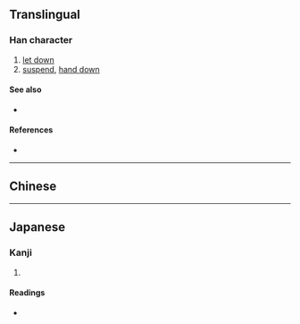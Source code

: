 {{character info/new}}
{{also|垂}}
==Translingual==

===Han character===
{{Han char|rn=32|rad=土|as=07|sn=10|four=|canj=HJLG|ids=⿻乖二}}

# [[let down]]
# [[suspend]], [[hand down]]

====See also====
* {{l|mul|乘}}

====References====
* {{Han ref|kx=0229.160|dkj=05104|dj=0465.060|hdz=10445.060|uh=57C0|ud=22464}}

----

==Chinese==
{{zh-see|垂|v}}

----

==Japanese==

===Kanji===
{{ja-kanji|grade=|rs=土07}}

# {{defn|lang=ja|sort=土07}}

====Readings====
* {{ja-readings|on=[[すい]] (''sui'')|kun=[[たれる]] ([[埀れる]] ''tareru''), [[たらす]] ([[埀らす]] ''tarasu''), [[なんなんとす]] ([[埀す]]''nannantosu'')}}